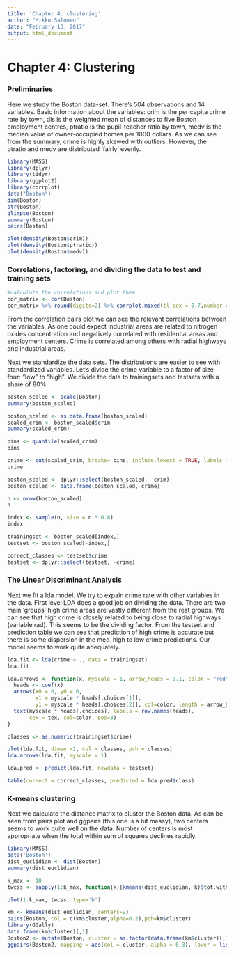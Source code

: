 ```yaml
---
title: 'Chapter 4: clustering'
author: "Mikko Salonen"
date: "February 13, 2017"
output: html_document
---
```

# Chapter 4: Clustering

### Preliminaries

Here we study the Boston data-set. There's 504 observations and 14 variables. Basic information about the variables: crim is the per capita crime rate by town, dis is the weighted mean of distances to five Boston employment centres, ptratio is the pupil-teacher ratio by town, medv is the median value of owner-occupied homes per 1000 dollars. As we can see from the summary, crime is highly skewed with outliers. However, the ptratio and medv are distributed 'fairly' evenly.

```r
library(MASS)
library(dplyr)
library(tidyr)
library(ggplot2)
library(corrplot)
data("Boston")
dim(Boston)
str(Boston)
glimpse(Boston)
summary(Boston)
pairs(Boston)

plot(density(Boston$crim))
plot(density(Boston$ptratio))
plot(density(Boston$medv))
```


### Correlations, factoring, and dividing the data to test and training sets

```r

#calculate the correlations and plot them
cor_matrix <- cor(Boston)
cor_matrix %>% round(digits=2) %>% corrplot.mixed(tl.cex = 0.7,number.cex=0.7,order="hclust",addrect=2)
```

From the correlation pairs plot we can see the relevant correlations between the variables. As one could expect industrial areas are related to nitrogen oxides concentration and negatively correlated with residential areas and employment centers. Crime is correlated among others with radial highways and industrial areas.

Next we standardize the data sets. The distributions are easier to see with standardized variables. Let's divide the crime variable to a factor of size four: "low" to "high". We divide the data to trainingsets and testsets with a share of 80%.

```r
boston_scaled <- scale(Boston)
summary(boston_scaled) 

boston_scaled <- as.data.frame(boston_scaled)
scaled_crim <- boston_scaled$crim
summary(scaled_crim)

bins <- quantile(scaled_crim)
bins

crime <- cut(scaled_crim, breaks= bins, include.lowest = TRUE, labels = c("low", "med_low", "med_high", "high"))
crime

boston_scaled <- dplyr::select(boston_scaled, -crim)
boston_scaled <- data.frame(boston_scaled, crime)

n <- nrow(boston_scaled)
n

index <- sample(n, size = n * 0.8)
index

trainingset <- boston_scaled[index,]
testset <- boston_scaled[-index,]

correct_classes <- testset$crime
testset <- dplyr::select(testset, -crime)

```


### The Linear Discriminant Analysis

Next we fit a lda model. We try to expain crime rate with other variables in the data.
 First level LDA does a good job on dividing the data. There are two main 'groups' high crime areas are vastly different from the rest groups. We can see that high crime is closely related to being close to radial highways (variable rad). This seems to be the dividing factor. From the testset and prediction table we can see that prediction of high crime is accurate but there is some dispersion in the med_high to low crime predictions. Our model seems to work quite adequately.
```r
lda.fit <- lda(crime ~ ., data = trainingset)
lda.fit

lda.arrows <- function(x, myscale = 1, arrow_heads = 0.1, color = "red", tex = 0.75, choices = c(1,2)){
  heads <- coef(x)
  arrows(x0 = 0, y0 = 0, 
         x1 = myscale * heads[,choices[1]], 
         y1 = myscale * heads[,choices[2]], col=color, length = arrow_heads)
  text(myscale * heads[,choices], labels = row.names(heads), 
       cex = tex, col=color, pos=3)
}

classes <- as.numeric(trainingset$crime)

plot(lda.fit, dimen =2, col = classes, pch = classes)
lda.arrows(lda.fit, myscale = 1)

lda.pred <- predict(lda.fit, newdata = testset)

table(correct = correct_classes, predicted = lda.pred$class)
```

### K-means clustering

Next we calculate the distance matrix to cluster the Boston data. As can be seen from pairs plot and ggpairs (this one is a bit messy), two centers seems to work quite well on the data. Number of centers is most appropriate when the total within sum of squares declines rapidly.

```r
library(MASS)
data('Boston')
dist_euclidian <- dist(Boston)
summary(dist_euclidian)

k_max <- 10
twcss <- sapply(1:k_max, function(k){kmeans(dist_euclidian, k)$tot.withinss})

plot(1:k_max, twcss, type='b')

km <- kmeans(dist_euclidian, centers=2)
pairs(Boston, col = c(km$cluster,alpha=0.2),pch=km$cluster)
library(GGally)
data.frame(km$cluster)[,1]
Boston2 <- mutate(Boston, cluster = as.factor(data.frame(km$cluster)[,1]))
ggpairs(Boston2, mapping = aes(col = cluster, alpha = 0.3), lower = list(combo = wrap("facethist", bins = 20)), title ="K-means (2) colored plots")

```

